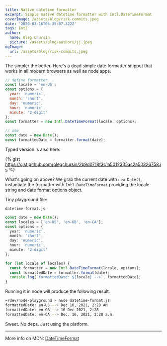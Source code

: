 ```yaml
---
title: Native datetime formatter
excerpt: Simple native datetime formatter with Intl.DateTimeFormat
coverImage: /assets/blog/risk-commits.jpeg
date: '2020-03-16T05:35:07.322Z'
tags: Intl
author:
  name: Oleg Chursin
  picture: /assets/blog/authors/jj.jpeg
ogImage:
  url: /assets/blog/risk-commits.jpeg
---
```


The simpler the better. Here's a dead simple date formatter snippet that works in all modern browsers as well as node apps.

```js
// define formatter
const locale = 'en-US';
const options = {
  year: 'numeric',
  month: 'short',
  day: 'numeric',
  hour: 'numeric',
  minute: '2-digit'
};
const formatter = new Intl.DateTimeFormat(locale, options);

// use
const date = new Date();
const formattedDate = formatter.format(date);
```

Typed version is also here:

{% gist https://gist.github.com/olegchursin/2b9d0718f3c1a5012335ac2a50326758.js %}

What's going on above? We grab the current date with `new Date()`, instantiate the formatter with `Intl.DateTimeFormat` providing the locale string and date format options object.

Tiny playground file:

`datetime-format.js`

```ts
const date = new Date();
const locales = ['en-US', 'en-GB', 'en-CA'];
const options = {
  year: 'numeric',
  month: 'short',
  day: 'numeric',
  hour: 'numeric',
  minute: '2-digit'
};

for (let locale of locales) {
  const formatter = new Intl.DateTimeFormat(locale, options);
  const formattedDate = formatter.format(date);
  console.log(`formattedDate: ${locale} -->`, formattedDate);
}
```

Running it in node will produce the following result:

```bash
~/dev/node-playground » node datetime-format.js
formattedDate: en-US --> Dec 16, 2021, 2:28 AM
formattedDate: en-GB --> 16 Dec 2021, 2:28
formattedDate: en-CA --> Dec. 16, 2021, 2:28 a.m.
```

Sweet. No deps. Just using the platform.

---

More info on MDN: [DateTimeFormat](https://developer.mozilla.org/en-US/docs/Web/JavaScript/Reference/Global_Objects/Intl/DateTimeFormat)
